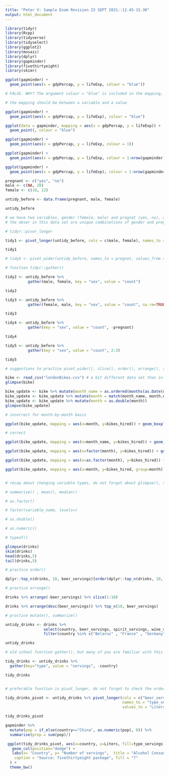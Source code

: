 ```yaml
---
title: "Peter V: Sample Exam Revision 23 SEPT 2021::12.45-15.30"
output: html_document
---
```


```r
library(tidyr)
library(Rcpp)
library(tidyverse)
library(tidyselect)
library(ggplot2)
library(mosaic)
library(dplyr)
library(gapminder)
library(fivethirtyeight)
library(skimr)
```

```r

ggplot(gapminder) +
  geom_point(aes(x = gdpPercap, y = lifeExp, colour = "blue"))

# FALSE. WHY? The argument colour = "blue" is included in the mapping, and as such it is treated as an aesthetic argument. 

# the mapping should be between a variable and a value 

ggplot(gapminder) +
  geom_point(aes(x = gdpPercap, y = lifeExp), colour = "blue")

ggplot(data = gapminder, mapping = aes(x = gdpPercap, y = lifeExp)) + 
  geom_point(, colour = "blue")

ggplot(gapminder) +
  geom_point(aes(x = gdpPercap, y = lifeExp, colour = 1))

ggplot(gapminder) +
  geom_point(aes(x = gdpPercap, y = lifeExp, colour = 1:nrow(gapminder)))

ggplot(gapminder) +
  geom_point(aes(x = gdpPercap, y = lifeExp), colour = 1:nrow(gapminder))

```

```r

pregnant <- c("yes", "no")
male <- c(NA, 20)
female <- c(10, 12)

untidy_before <- data.frame(pregnant, male, female)

untidy_before

# we have two variables, gender (female, male) and pregnat (yes, no), and then we have count 
# the obser in this data set are unique combinations of gender and pregnancy status

# tidyr::pivor_longer

tidy1 <- pivot_longer(untidy_before, cols = c(male, female), names_to = "sex", values_to = "count") %>% na.omit()

tidy1

# tidy6 <- pivot_wider(untidy_before, names_to = pregnat, values_from = female) look at this

# function tidyr::gather()

tidy2 <- untidy_before %>% 
          gather(male, female, key = "sex", value = "count")

tidy2

tidy3 <- untidy_before %>% 
          gather(female, male, key = "sex", value = "count", na.rm=TRUE)

tidy3

tidy4 <- untidy_before %>% 
          gather(key = "sex", value = "count", -pregnant)

tidy4

tidy5 <- untidy_before %>% 
          gather(key = "sex", value = "count", 2:3)

tidy5

# suggestions to practice pivot_wider(), slice(), order(), arrange(), summarize(), mutate(),  group_by(), filter(), select()

```

```r

bike <- read_csv("londonBikes.csv") # a bit different data set than in the sample exam we have shared with you
glimpse(bike)

bike_update <- bike %>% mutate(month_name = as.ordered(months(as.Date(date, '%d-%m-%Y'))))
bike_update <- bike_update %>% mutate(month = match(month_name, month.name))
bike_update <- bike_update %>% mutate(month = as.double(month))
glimpse(bike_update)

# incorrect for month-by-month basis

ggplot(bike_update, mapping = aes(x=month, y=bikes_hired)) + geom_boxplot()

# correct

ggplot(bike_update, mapping = aes(x=month_name, y=bikes_hired)) + geom_boxplot()

ggplot(bike_update, mapping = aes(x=factor(month), y=bikes_hired)) + geom_boxplot()

ggplot(bike_update, mapping = aes(x=as.factor(month), y=bikes_hired)) + geom_boxplot()

ggplot(bike_update, mapping = aes(x=month, y=bikes_hired, group=month)) + geom_boxplot()


# recap about changing variable types, do not forgot about glimpse(), skim()!

# summarize() , mean(), median() 

# as.factor()

# factor(variable_name, levels=)

# as.double()

# as.numeric()

# typeof()

```


```r

glimpse(drinks)
skim(drinks)
head(drinks,5)
tail(drinks,5)

# practice order()

dplyr::top_n(drinks, 10, beer_servings)[order(dplyr::top_n(drinks, 10, beer_servings)$beer_servings, decreasing = TRUE), ]

# practice arrange()

drinks %>% arrange(-beer_servings) %>% slice(1:10)

drinks %>% arrange(desc(beer_servings)) %>% top_n(10, beer_servings)


```

```r

# practice mutate(), summarize()

untidy_drinks <- drinks %>%
                 select(country, beer_servings, spirit_servings, wine_servings) %>%
                 filter(country %in% c("Belarus" , "France" , "Germany" , "Saudi Arabia" , "United Kingdom"))

untidy_drinks

```

```r

# old school function gather(), but many of you are familiar with this one.. 

tidy_drinks <- untidy_drinks %>% 
  gather(key="type", value = "servings", -country)

tidy_drinks 


# preferable function is pivot_longer, do not forget to check the order of the variables!

tidy_drinks_pivot <- untidy_drinks %>% pivot_longer(cols = c("beer_servings", "wine_servings", "spirit_servings"), 
                                                    names_to = "type_servings", 
                                                    values_to = "Liters")

tidy_drinks_pivot 
```
  
```r

gapminder %>% 
  mutate(pop = if_else(country=="China", as.numeric(pop), 0)) %>% 
  summarise(prop = sum(pop)/)

 ggplot(tidy_drinks_pivot, aes(x=country, y=Liters, fill=type_servings)) +
   geom_col(position="dodge") +
   labs(x= "Country", y= "Number of servings",  title = "Alcohol Consumption in 5 countries",
    caption = "Source: fivethirtyeight package", fill = "?"
  ) +
  theme_bw() 
```